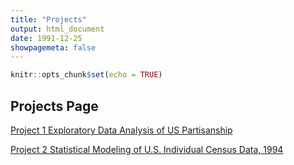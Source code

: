 ```yaml
---
title: "Projects"
output: html_document
date: 1991-12-25
showpagemeta: false
---
```


```r
knitr::opts_chunk$set(echo = TRUE)
```

## Projects Page

[Project 1 Exploratory Data Analysis of US Partisanship](/Project_1_Report)

[Project 2 Statistical Modeling of U.S. Individual Census Data, 1994](/Project2)